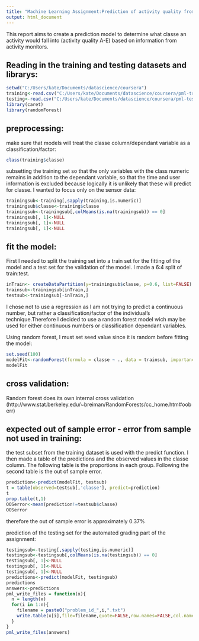 ```yaml
---
title: "Machine Learning Assignment:Prediction of activity quality from activity monitors"
output: html_document
---
```


This report aims to create a prediction model to determine what classe an activity would fall into (activity quality A-E) based on information from activity monitors. 

## Reading in the training and testing datasets and librarys:
```r
setwd("C:/Users/kate/Documents/datascience/coursera")
training<-read.csv("C:/Users/kate/Documents/datascience/coursera/pml-training.csv")
testing<-read.csv("C:/Users/kate/Documents/datascience/coursera/pml-testing.csv")
library(caret)
library(randomForest)
```

## preprocessing:
make sure that models will treat the classe column/dependant variable as a classification/factor:
```r
class(training$classe)
```
subsetting the training set so that the only variables with the class numeric remains in addition to the dependant variable, so that the time and user information is excluded because logically it is unlikely that these will predict for classe. I wanted to focus only on the sensor data:
```r
trainingsub<-training[,sapply(training,is.numeric)]
trainingsub$classe<-training$classe
trainingsub<-trainingsub[,colMeans(is.na(trainingsub)) == 0] 
trainingsub[, 1]<-NULL
trainingsub[, 1]<-NULL
trainingsub[, 1]<-NULL
```

## fit the model:
First I needed to split the training set into a train set for the fitting of the model and a test set for the validation of the model. I made a 6:4 split of train:test.
```r
inTrain<- createDataPartition(y=trainingsub$classe, p=0.6, list=FALSE) 
trainsub<-trainingsub[inTrain,] 
testsub<-trainingsub[-inTrain,] 
```

I chose not to use a regression as I am not trying to predict a continuous number, but rather a classification/factor of the individual's technique.Therefore I decided to use a random forest model wich may be used for either continuous numbers or classification dependant variables. 

Using random forest, I must set seed value since it is random before fitting the model:
```r
set.seed(100)
modelFit<-randomForest(formula = classe ~ ., data = trainsub, importance=TRUE)
modelFit
```

## cross validation:

Random forest does its own internal cross validation (http://www.stat.berkeley.edu/~breiman/RandomForests/cc_home.htm#ooberr)

## expected out of sample error - error from sample not used in training:

the test subset from the training dataset is used with the predict function. I then made a table of the predictions and the observed values in the classe column. The following table is the proportions in each group. Following the second table is the out of sample error.
```r
prediction<-predict(modelFit, testsub)
t = table(observed=testsub[,'classe'], predict=prediction)
t
prop.table(t,1)
OOSerror<-mean(prediction!=testsub$classe)
OOSerror
```
therefore the out of sample error is approximately 0.37%

prediction of the testing set for the automated grading part of the assignment:
```r
testingsub<-testing[,sapply(testing,is.numeric)]
testingsub<-testingsub[,colMeans(is.na(testingsub)) == 0] 
testingsub[, 1]<-NULL
testingsub[, 1]<-NULL
testingsub[, 1]<-NULL
predictions<-predict(modelFit, testingsub)
predictions
answers<-predictions
pml_write_files = function(x){
  n = length(x)
  for(i in 1:n){
    filename = paste0("problem_id_",i,".txt")
    write.table(x[i],file=filename,quote=FALSE,row.names=FALSE,col.names=FALSE)
  }
}
pml_write_files(answers)
```